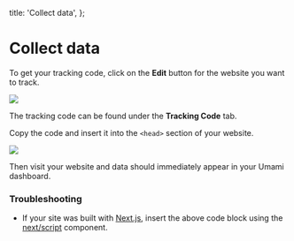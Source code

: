   title: 'Collect data',
};

# Collect data

To get your tracking code, click on the **Edit** button for the website you want to track.

<img src="/images/v2/website-edit.png" />

The tracking code can be found under the **Tracking Code** tab.

Copy the code and insert it into the `<head>` section of your website.

<img src="/images/v2/website-tracking-code.png" />

Then visit your website and data should immediately appear in your Umami dashboard.

### Troubleshooting

- If your site was built with [Next.js](https://nextjs.org/), insert the above code block using the [next/script](https://nextjs.org/docs/app/api-reference/components/script) component.
